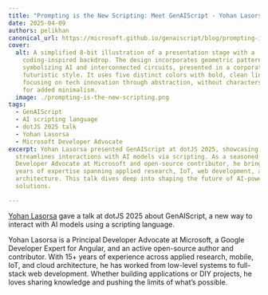 ```yaml
---
title: "Prompting is the New Scripting: Meet GenAIScript - Yohan Lasorsa - dotJS 2025"
date: 2025-04-09
authors: pelikhan
canonical_url: https://microsoft.github.io/genaiscript/blog/prompting-is-the-new-scripting
cover:
  alt: A simplified 8-bit illustration of a presentation stage with a
    coding-inspired backdrop. The design incorporates geometric patterns
    symbolizing AI and interconnected circuits, presented in a corporate and
    futuristic style. It uses five distinct colors with bold, clean lines,
    focusing on tech innovation through abstraction, without characters or text
    for added minimalism.
  image: ./prompting-is-the-new-scripting.png
tags:
  - GenAIScript
  - AI scripting language
  - dotJS 2025 talk
  - Yohan Lasorsa
  - Microsoft Developer Advocate
excerpt: Yohan Lasorsa presented GenAIScript at dotJS 2025, showcasing how it
  streamlines interactions with AI models via scripting. As a seasoned Principal
  Developer Advocate at Microsoft and open-source contributor, he brings over 15
  years of expertise spanning applied research, IoT, web development, and cloud
  architecture. This talk dives deep into shaping the future of AI-powered
  solutions.

---
```



<BlogNarration />

[Yohan Lasorsa](https://www.linkedin.com/in/yohanlasorsa/) gave a talk at dotJS 2025 about GenAIScript, a new way to interact with AI models using a scripting language.

Yohan Lasorsa is a Principal Developer Advocate at Microsoft, a Google Developer Expert for Angular, and an active open-source author and contributor.
With 15+ years of experience across applied research, mobile, IoT, and cloud architecture,
he has worked from low-level systems to full-stack web development.
Whether building applications or DIY projects, he loves sharing knowledge and pushing the limits of what’s possible.

<YouTube id="https://youtu.be/PrhPSUHXWJ4" portraitQuality="high" />
